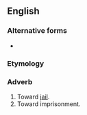 ==English==

===Alternative forms===
* {{l|en|gaolward}} {{qualifier|rare}}

===Etymology===
{{suffix|jail|ward|lang=en}}

===Adverb===
{{en-adv}}
# Toward [[jail]].
# Toward imprisonment.
